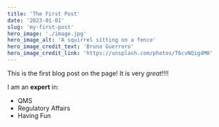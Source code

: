 ```yaml
---
title: 'The First Post'
date: '2023-01-01'
slug: 'my-first-post'
hero_image: './image.jpg'
hero_image_alt: 'A squirrel sitting on a fence'
hero_image_credit_text: 'Bruno Guerrero'
hero_image_credit_link: 'https://unsplash.com/photos/T6cvNQig4M0'
---
```


This is the first blog post on the page! It is very _great_!!!!

I am an **expert** in:

- QMS
- Regulatory Affairs
- Having Fun

